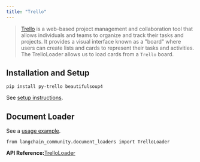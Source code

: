 ```yaml
---
title: "Trello"
---
```


> [Trello](https://www.atlassian.com/software/trello) is a web-based project management and collaboration tool that allows individuals and teams to organize and track their tasks and projects. It provides a visual interface known as a "board" where users can create lists and cards to represent their tasks and activities. The TrelloLoader allows us to load cards from a `Trello` board.

## Installation and Setup

```
pip install py-trello beautifulsoup4
```

See [setup instructions](/src/oss/integrations/document_loaders/trello).

## Document Loader

See a [usage example](/src/oss/integrations/document_loaders/trello).

```
from langchain_community.document_loaders import TrelloLoader
```

**API Reference:**[TrelloLoader](https://python.langchain.com/api_reference/community/document_loaders/langchain_community.document_loaders.trello.TrelloLoader.html)
